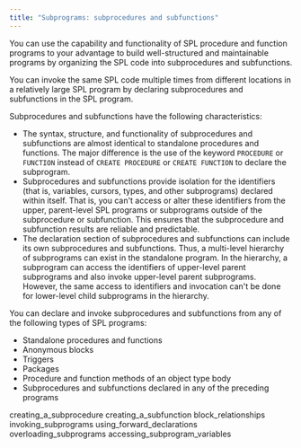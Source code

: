 ```yaml
---
title: "Subprograms: subprocedures and subfunctions"
---
```


<div id="subprograms_subprocedures_and_subfunctions" class="registered_link"></div>

You can use the capability and functionality of SPL procedure and function programs to your advantage to build well-structured and maintainable programs by organizing the SPL code into subprocedures and subfunctions.

You can invoke the same SPL code multiple times from different locations in a relatively large SPL program by declaring subprocedures and subfunctions in the SPL program.

Subprocedures and subfunctions have the following characteristics:

-   The syntax, structure, and functionality of subprocedures and subfunctions are almost identical to standalone procedures and functions. The major difference is the use of the keyword `PROCEDURE` or `FUNCTION` instead of `CREATE PROCEDURE` or `CREATE FUNCTION` to declare the subprogram.
-   Subprocedures and subfunctions provide isolation for the identifiers (that is, variables, cursors, types, and other subprograms) declared within itself. That is, you can't access or alter these identifiers from the upper, parent-level SPL programs or subprograms outside of the subprocedure or subfunction. This ensures that the subprocedure and subfunction results are reliable and predictable.
-   The declaration section of subprocedures and subfunctions can include its own subprocedures and subfunctions. Thus, a multi-level hierarchy of subprograms can exist in the standalone program. In the hierarchy, a subprogram can access the identifiers of upper-level parent subprograms and also invoke upper-level parent subprograms. However, the same access to identifiers and invocation can't be done for lower-level child subprograms in the hierarchy.

You can declare and invoke subprocedures and subfunctions from any of the following types of SPL programs:

-   Standalone procedures and functions
-   Anonymous blocks
-   Triggers
-   Packages
-   Procedure and function methods of an object type body
-   Subprocedures and subfunctions declared in any of the preceding programs


<div class="toctree" maxdepth="3">

creating_a_subprocedure creating_a_subfunction block_relationships invoking_subprograms using_forward_declarations overloading_subprograms accessing_subprogram_variables

</div>
